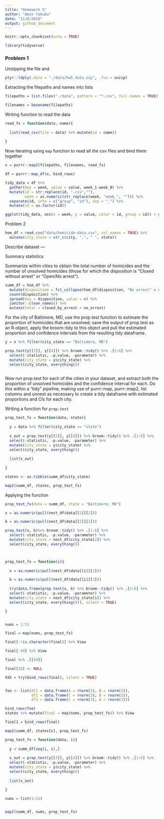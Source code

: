```yaml
---
title: "Homework 5"
author: "Amin Yakubu"
date: "11/6/2018"
output: github_document
---
```


```r
knitr::opts_chunk$set(echo = TRUE)
```

```r
library(tidyverse)
```

### Problem 1 

Unzipping the file and 
```r
plyr::ldply(.data = "./data/hw5_data.zip", .fun = unzip)

```

Extracting the filepaths and names into lists
```r
filepaths = list.files("./data", pattern = "*.csv", full.names = TRUE)

filenames = basename(filepaths)
```

Writing function to read the data

```r
read_fx = function(data, name){
  
  list(read_csv(file = data) %>% mutate(id = name))
  
}

```

Now iterating using `map` function to read all the csv files and bind them together

```r
x = purrr::map2(filepaths, filenames, read_fx)

df = purrr::map_df(x, bind_rows)

tidy_data = df %>%
  gather(key = week, value = value, week_1:week_8) %>% 
  mutate(id = str_replace(id, ".csv",""),
         week = as.numeric(str_replace(week, "week_", ""))) %>% 
  separate(id, into = c("group", "id"), sep = "_") %>% 
  mutate(id = as.factor(id))

ggplot(tidy_data, aes(x = week, y = value, color = id, group = id)) + geom_point() + geom_line() + facet_grid(~group) 
```


Problem 2

```r
hom_df = read_csv("data/homicide-data.csv", col_names = TRUE) %>% 
  mutate(city_state = str_c(city, ",", " ", state))
```

Describe dataset ---

Summary statistics

Summarize within cities to obtain the total number of homicides and the number of unsolved homicides (those for which the disposition is “Closed without arrest” or “Open/No arrest”).

```r
summ_df = hom_df %>% 
  mutate(disposition = fct_collapse(hom_df$disposition, "No arrest" = c("Closed without arrest","Open/No arrest"))) %>% group_by(city_state) %>% 
  count(disposition) %>% 
  spread(key = disposition, value = n) %>% 
  janitor::clean_names() %>% 
  mutate(total = closed_by_arrest + no_arrest)

```

For the city of Baltimore, MD, use the prop.test function to estimate the proportion of homicides that are unsolved; save the output of prop.test as an R object, apply the broom::tidy to this object and pull the estimated proportion and confidence intervals from the resulting tidy dataframe.

```r
y = x %>% filter(city_state == "Baltimore, MD")

prop.test(y[[2]], y[[4]]) %>% broom::tidy() %>% .[1:6] %>% 
  select(-statistic, -p.value, -parameter) %>% 
  mutate(city_state = y$city_state) %>% 
  select(city_state, everything())
  
```

Now run prop.test for each of the cities in your dataset, and extract both the proportion of unsolved homicides and the confidence interval for each. Do this within a “tidy” pipeline, making use of purrr::map, purrr::map2, list columns and  unnest as necessary to create a tidy dataframe with estimated proportions and CIs for each city.

Writing a function for `prop.test`

```r
prop_test_fx = function(data, state){
  
  y = data %>% filter(city_state == "state")
  
  x_out = prop.test(y[[2]], y[[4]]) %>% broom::tidy() %>% .[1:6] %>% 
  select(-statistic, -p.value, -parameter) %>% 
  mutate(city_state = y$city_state) %>% 
  select(city_state, everything())
  
  list(x_out)
  
}

states <- as.tibble(summ_df$city_state)

map2(summ_df, states, prop_test_fx)
```

Applying the function

```r
prop_test_fx(data = summ_df, state = "Baltimore, MD")
```

```r

x = as.numeric(pull(nest_df$data[[2]][2]))

b = as.numeric(pull(nest_df$data[[2]][3]))

prop.test(x, b)%>% broom::tidy() %>% .[1:6] %>% 
  select(-statistic, -p.value, -parameter) %>% 
  mutate(city_state = nest_df$city_state[2]) %>% 
  select(city_state, everything())



prop_test_fx = function(i){
  
  x = as.numeric(pull(nest_df$data[[i]][2]))

  b = as.numeric(pull(nest_df$data[[i]][3]))
  
  try(data.frame(prop.test(x, b) %>% broom::tidy() %>% .[1:6] %>% 
  select(-statistic, -p.value, -parameter) %>% 
  mutate(city_state = nest_df$city_state[i]) %>% 
  select(city_state, everything())), silent = TRUE)

}


nums = 1:51

final = map(nums, prop_test_fx)

final[-!is.character(final)] %>% View

final[-49] %>% View

final %>% .[[49]]

final[10] <- NULL

XXX = try(bind_rows(final), silent = TRUE)


foo <- list(df1 = data.frame(A = rnorm(3), B = rnorm(3)),
            df2 = data.frame(C = rnorm(3), B = rnorm(3)),
            df3 = data.frame(C = rnorm(3), A = rnorm(3)))

bind_rows(foo)
states %>% mutate(final = map(nums, prop_test_fx)) %>% View

final1 = bind_rows(final)
```


```r
map2(summ_df, states[x], prop_test_fx)
```





```r
prop_test_fx = function(data, i){
  
  y = summ_df[seq(i, i),]
  
  x_out = prop.test(y[[3]], y[[4]]) %>% broom::tidy() %>% .[1:6] %>% 
  select(-statistic, -p.value, -parameter) %>% 
  mutate(city_state = y$city_state) %>% 
  select(city_state, everything())
  
  list(x_out)
  
}

nums = list(1:51)


map2(summ_df, nums, prop_test_fx)
```










